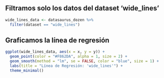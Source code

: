 ## Filtramos solo los datos del dataset 'wide_lines'

```r
wide_lines_data <- datasaurus_dozen %>%
  filter(dataset == "wide_lines")
```

## Graficamos la línea de regresión

```r
ggplot(wide_lines_data, aes(x = x, y = y)) +
  geom_point(color = "#F862DA", alpha = 1, size = 2) + 
  geom_smooth(method = "lm", se = FALSE, color = "blue", size = 1) +
  labs(title = "Línea de Regresión: 'wide_lines'") +
  theme_minimal()
```






